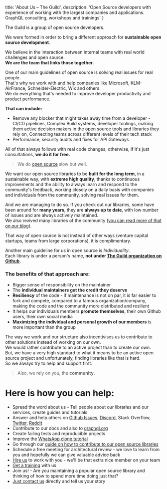 
  title: 'About Us – The Guild',
  description:
    'Open Source developers with experience of working with the largest companies and applications. GraphQL consulting, workshops and trainings'
}


The Guild is a group of open source developers.

We were formed in order to bring a different approach for **sustainable open source development**.

We believe in the interaction between internal teams with real world challenges and open source.<br/>
**We are the team that links those together.**

One of our main guidelines of open source is solving real issues for real people.<br/>
That's why we work with and help companies like Microsoft, KLM-AirFrance, Schneider-Electric, Wix and others.<br/>
We do everything that's needed to improve developer productivity and product performance.

**That can include:**

- Remove any blocker that might takes away time from a developer - CI/CD pipelines, Complex Build systems, developer toolings, making them active decision makers in the open source tools and libraries they rely on, Connecting teams across different levels of their tech stack
- Performance, security audits and fixes for API Gateways

All of that always follows with real code changes, otherwise, if it's just consultations, **we do it for free.**

> We do [open source](/open-source) slow but well.

We want our open source libraries to be **built for the long term**, in a sustainable way, with **extreme high quality**, thanks to continuous improvements and the ability to always learn and respond to the community's feedback, working closely on a daily basis with companies and individuals from the community, solving real issues for them.

And we are managing to do so. If you check out our libraries, some have been around for **many years**, they are **always up to date**, with low number of issues and are always actively maintained.<br/>
We also revived many libraries of the community ([you can read more of that on our blog](/blog)).

That way of open source is not instead of other ways (venture capital startups, teams from large corporations), it is complimentary.

Another main guideline for us in open source is _Individuality_.<br/>
Each library is under a person's name, **not under [The Guild organization on Github](https://github.com/the-guild-org)**.<br/>

### The benefits of that approach are:

- Bigger sense of responsibility on the maintainer
- The **individual maintainers get the credit they deserve**
- **Resiliency** of the code - if maintenance is not on par, it is far easier to fork and compete, compared to a famous organization/company, making the code and the community more distributed and resilient
- It helps our individuals members **promote themselves**, their own Github users, their own social media
- **Maximizing the individual and personal growth of our members** is more important than the group

The way we work and our structure also incentivises us to contribute to other solutions instead of working on our own.<br/>
We would rather contribute to an active project than to create our own.<br/>
But, we have a very high standard to what it means to be an active open source project and unfortunately, finding libraries like that is hard.<br/>
So we always try to help and support first.

> Also, we rely on you, the **community**.

# Here is how you can help:

- Spread the word about us - Tell people about our libraries and our services, create guides and tutorials
- Answer and help others on [Github Issues](https://github.com/the-guild-org), [Discord](https://discordapp.com/invite/xud7bH9), Stack Overflow, [Twitter](https://twitter.com/TheGuildDev), [Reddit](https://reddit.com/r/graphql)
- Contribute to our docs and also to [graphql.org](https://graphql.org)
- Create failing tests and reproducible projects
- Improve the [WhatsApp clone tutorial](https://tortilla.academy/Urigo/WhatsApp-Clone-Tutorial/master)
- Go through our [guide on how to contribute to our open source libraries](https://github.com/the-guild-org/Stack/blob/master/CONTRIBUTING.md)
- Schedule a free meeting for architectural review - we love to learn from you and hopefully we can give valuable advice back
- [Hire us](/services) to work with you - we'll be that extra nice member on your team
- [Get a training](/services) with us
- Join us! - Are you maintaining a popular open source library and thinking of how to spend more time doing just that?
- [Just contact us](/contact) directly and tell us your story
